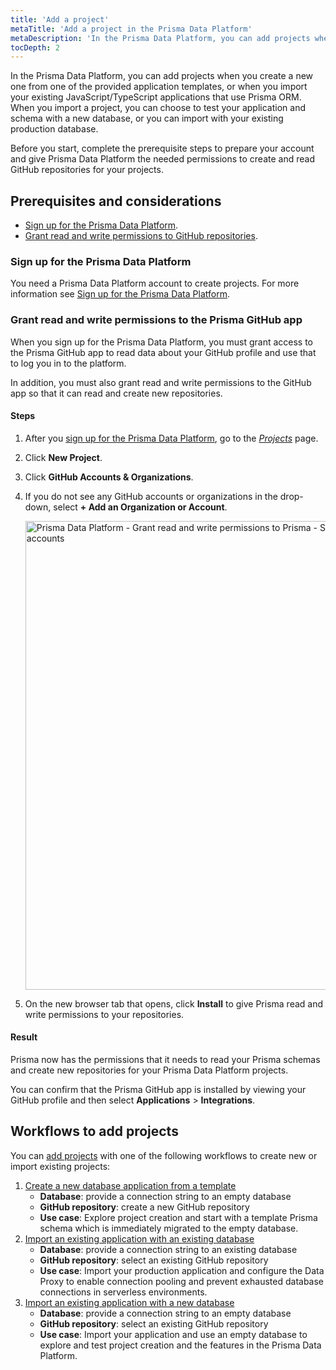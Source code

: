 ```yaml
---
title: 'Add a project'
metaTitle: 'Add a project in the Prisma Data Platform'
metaDescription: 'In the Prisma Data Platform, you can add projects when you create a new one from one of the provided application templates, or when you import your existing Node.js applications that use Prisma. When you import a project, you can choose to test your application and schema with a new database, or you can import with your existing production database.'
tocDepth: 2
---
```


<TopBlock>

In the Prisma Data Platform, you can add projects when you create a new one from one of the provided application templates, or when you import your existing JavaScript/TypeScript applications that use Prisma ORM. When you import a project, you can choose to test your application and schema with a new database, or you can import with your existing production database.

Before you start, complete the prerequisite steps to prepare your account and give Prisma Data Platform the needed permissions to create and read GitHub repositories for your projects.

</TopBlock>

## Prerequisites and considerations

- [Sign up for the Prisma Data Platform](/data-platform/account#sign-up-for-the-prisma-data-platform).
- [Grant read and write permissions to GitHub repositories](/data-platform/projects/add-project#grant-read-and-write-permissions-to-the-prisma-github-app).

### Sign up for the Prisma Data Platform

You need a Prisma Data Platform account to create projects. For more information see [Sign up for the Prisma Data Platform](/data-platform/account#sign-up-for-the-prisma-data-platform).

### Grant read and write permissions to the Prisma GitHub app

When you sign up for the Prisma Data Platform, you must grant access to the Prisma GitHub app to read data about your GitHub profile and use that to log you in to the platform.

In addition, you must also grant read and write permissions to the GitHub app so that it can read and create new repositories.

#### Steps

1. After you [sign up for the Prisma Data Platform](/data-platform/account#sign-up-for-the-prisma-data-platform), go to the [_Projects_](https://cloud.prisma.io/projects) page.
2. Click **New Project**.
3. Click **GitHub Accounts & Organizations**.
4. If you do not see any GitHub accounts or organizations in the drop-down, select **+ Add an Organization or Account**.

   <img
     src="https://res.cloudinary.com/prismaio/image/upload/v1666908557/docs/pdp/create-manage-projects/grant-repo-permissions-prisma-github-01-click-github-org-accounts_thyiti.png"
     alt="Prisma Data Platform - Grant read and write permissions to Prisma - Step 01 - Click Add organizations and accounts"
     width="750px"
   />

5. On the new browser tab that opens, click **Install** to give Prisma read and write permissions to your repositories.

#### Result

Prisma now has the permissions that it needs to read your Prisma schemas and create new repositories for your Prisma Data Platform projects.

You can confirm that the Prisma GitHub app is installed by viewing your GitHub profile and then select **Applications** > **Integrations**.

## Workflows to add projects

You can [add projects](/data-platform/projects/add-project) with one of the following workflows to create new or import existing projects:

1. [Create a new database application from a template](/data-platform/projects/add-project/create-new-project-from-template)
   - **Database**: provide a connection string to an empty database
   - **GitHub repository**: create a new GitHub repository
   - **Use case**: Explore project creation and start with a template Prisma schema which is immediately migrated to the empty database.
2. [Import an existing application with an existing database](/data-platform/projects/add-project/import-existing-project-existing-db)
   - **Database**: provide a connection string to an existing database
   - **GitHub repository**: select an existing GitHub repository
   - **Use case**: Import your production application and configure the Data Proxy to enable connection pooling and prevent exhausted database connections in serverless environments.
3. [Import an existing application with a new database](/data-platform/projects/add-project/import-existing-project-new-db)
   - **Database**: provide a connection string to an empty database
   - **GitHub repository**: select an existing GitHub repository
   - **Use case**: Import your application and use an empty database to explore and test project creation and the features in the Prisma Data Platform.
